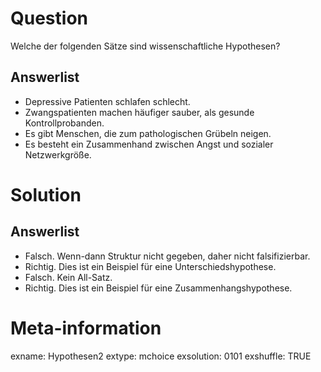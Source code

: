 Question
========
Welche der folgenden Sätze sind wissenschaftliche Hypothesen?

Answerlist
----------
* Depressive Patienten schlafen schlecht.
* Zwangspatienten machen häufiger sauber, als gesunde Kontrollprobanden.
* Es gibt Menschen, die zum pathologischen Grübeln neigen.
* Es besteht ein Zusammenhand zwischen Angst und sozialer Netzwerkgröße.


Solution
========

Answerlist
----------
* Falsch. Wenn-dann Struktur nicht gegeben, daher nicht falsifizierbar.
* Richtig. Dies ist ein Beispiel für eine Unterschiedshypothese.
* Falsch. Kein All-Satz.
* Richtig. Dies ist ein Beispiel für eine Zusammenhangshypothese.


Meta-information
================
exname: Hypothesen2
extype: mchoice 
exsolution: 0101
exshuffle: TRUE